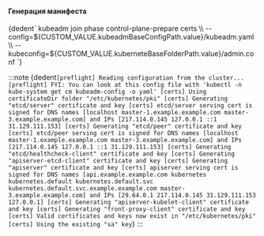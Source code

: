



<h4>Генерация манифеста</h4>
<CodeBlock language="bash">
  {dedent`
    kubeadm join phase control-plane-prepare certs \\
      --config=${CUSTOM_VALUE.kubeadmBaseConfigPath.value}/kubeadm.yaml \\
      --kubeconfig=${CUSTOM_VALUE.kuberneteBaseFolderPath.value}/admin.conf
  `}
</CodeBlock>


:::note
<CodeBlock language="bash">
  {dedent`
    [preflight] Reading configuration from the cluster...
    [preflight] FYI: You can look at this config file with 'kubectl -n kube-system get cm kubeadm-config -o yaml'
    [certs] Using certificateDir folder "/etc/kubernetes/pki"
    [certs] Generating "etcd/server" certificate and key
    [certs] etcd/server serving cert is signed for DNS names [localhost master-1.example.example.com master-3.example.example.com] and IPs [217.114.0.145 127.0.0.1 ::1 31.129.111.153]
    [certs] Generating "etcd/peer" certificate and key
    [certs] etcd/peer serving cert is signed for DNS names [localhost master-1.example.example.com master-3.example.example.com] and IPs [217.114.0.145 127.0.0.1 ::1 31.129.111.153]
    [certs] Generating "etcd/healthcheck-client" certificate and key
    [certs] Generating "apiserver-etcd-client" certificate and key
    [certs] Generating "apiserver" certificate and key
    [certs] apiserver serving cert is signed for DNS names [api.example.example.com kubernetes kubernetes.default kubernetes.default.svc kubernetes.default.svc.example.example.com master-3.example.example.com] and IPs [29.64.0.1 217.114.0.145 31.129.111.153 127.0.0.1]
    [certs] Generating "apiserver-kubelet-client" certificate and key
    [certs] Generating "front-proxy-client" certificate and key
    [certs] Valid certificates and keys now exist in "/etc/kubernetes/pki"
    [certs] Using the existing "sa" key
  `}
</CodeBlock>
:::
